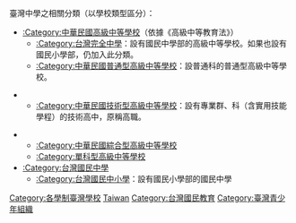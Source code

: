 
臺灣中學之相關分類（以學校類型區分）：
*[[:Category:中華民國高級中等學校|:Category:中華民國高級中等學校]]（依據《高級中等教育法》）
**[[:Category:台灣完全中學|:Category:台灣完全中學]]：設有國民中學部的高級中等學校。如果也設有國民小學部，仍加入此分類。
**[[:Category:中華民國普通型高級中等學校|:Category:中華民國普通型高級中等學校]]：設普通科的普通型高級中等學校。
<!--
***[[:Category:設有專業群科學程的普通型高級中等學校|:Category:設有專業群科學程的普通型高級中等學校]]：設有專業群、科學程的普通型高級中等學校。
***[[:Category:設有綜合高中學程的普通型高級中等學校|:Category:設有綜合高中學程的普通型高級中等學校]]：設有綜合高中學程的普通型高級中等學校。
-->
**[[:Category:中華民國技術型高級中等學校|:Category:中華民國技術型高級中等學校]]：設有專業群、科（含實用技能學程）的技術高中，原稱高職。
<!--
***[[:Category:設有普通科學程的普通型高級中等學校|:Category:設有普通科學程的普通型高級中等學校]]：設有普通科學程的技術型高級中等學校。
***[[:Category:設有綜合高中學程的普通型高級中等學校|:Category:設有綜合高中學程的普通型高級中等學校]]：設有綜高學程的技術型高級中等學校。
-->
**[[:Category:中華民國綜合型高級中等學校|:Category:中華民國綜合型高級中等學校]]
**[[:Category:單科型高級中等學校|:Category:單科型高級中等學校]]
*[[:Category:台灣國民中學|:Category:台灣國民中學]]
**[[:Category:台灣國民中小學|:Category:台灣國民中小學]]：設有國民小學部的國民中學

{{Commonscat|High schools in Taiwan}}

[[Category:各學制臺灣學校|Category:各學制臺灣學校]]
[[Category:各國中學|Taiwan]]
[[Category:台灣國民教育|Category:台灣國民教育]]
[[Category:臺灣青少年組織|Category:臺灣青少年組織]]